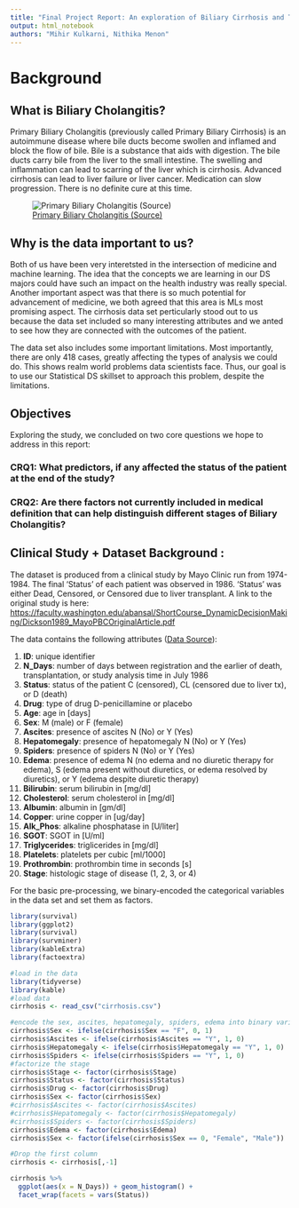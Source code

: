 ```yaml
---
title: "Final Project Report: An exploration of Biliary Cirrhosis and Treatments"
output: html_notebook
authors: "Mihir Kulkarni, Nithika Menon"
---
```


# Background

## What is Biliary Cholangitis?

Primary Biliary Cholangitis (previously called Primary Biliary Cirrhosis) is an autoimmune disease where bile ducts become swollen and inflamed and block the flow of bile. Bile is a substance that aids with digestion. The bile ducts carry bile from the liver to the small intestine. The swelling and inflammation can lead to scarring of the liver which is cirrhosis. Advanced cirrhosis can lead to liver failure or liver cancer. Medication can slow progression. There is no definite cure at this time.

![[Primary Biliary Cholangitis ([Source](https://www.google.com/search?client=safari&sca_esv=591276386&rls=en&sxsrf=AM9HkKmtJVOC2Jrf2BSYVB2O-QcnTSgx6g:1702664705100&q=Primary+Biliary+Cholangitis&tbm=isch&source=lnms&sa=X&ved=2ahUKEwid0qyniJKDAxX9FFkFHVH3CcoQ0pQJegQIDxAB&biw=1440&bih=848&dpr=2#imgrc=UeV_fhP-8vPOlM))]{.underline}](17715-primary-biliary-cholangitis.webp)

## Why is the data important to us?

Both of us have been very interetsted in the intersection of medicine and machine learning. The idea that the concepts we are learning in our DS majors could have such an impact on the health industry was really special. Another important aspect was that there is so much potential for advancement of medicine, we both agreed that this area is MLs most promising aspect. The cirrhosis data set perticularly stood out to us because the data set included so many interesting attributes and we anted to see how they are connected with the outcomes of the patient.

The data set also includes some important limitations. Most importantly, there are only 418 cases, greatly affecting the types of analysis we could do. This shows realm world problems data scientists face. Thus, our goal is to use our Statistical DS skillset to approach this problem, despite the limitations.

## Objectives

Exploring the study, we concluded on two core questions we hope to address in this report:

### CRQ1: What predictors, if any affected the status of the patient at the end of the study?

### CRQ2: Are there factors not currently included in medical definition that can help distinguish different stages of Biliary Cholangitis?

## Clinical Study + Dataset Background :

The dataset is produced from a clinical study by Mayo Clinic run from 1974-1984. The final 'Status' of each patient was observed in 1986. 'Status' was either Dead, Censored, or Censored due to liver transplant. A link to the original study is here: <https://faculty.washington.edu/abansal/ShortCourse_DynamicDecisionMaking/Dickson1989_MayoPBCOriginalArticle.pdf>

The data contains the following attributes ([Data Source](https://www.kaggle.com/datasets/fedesoriano/cirrhosis-prediction-dataset/data)):

1) **ID**: unique identifier\
2) **N_Days**: number of days between registration and the earlier of death, transplantation, or study analysis time in July 1986\
3) **Status**: status of the patient C (censored), CL (censored due to liver tx), or D (death)\
4) **Drug**: type of drug D-penicillamine or placebo\
5) **Age**: age in [days]\
6) **Sex**: M (male) or F (female)\
7) **Ascites**: presence of ascites N (No) or Y (Yes)\
8) **Hepatomegaly**: presence of hepatomegaly N (No) or Y (Yes)\
9) **Spiders**: presence of spiders N (No) or Y (Yes)\
10) **Edema**: presence of edema N (no edema and no diuretic therapy for edema), S (edema present without diuretics, or edema resolved by diuretics), or Y (edema despite diuretic therapy)\
11) **Bilirubin**: serum bilirubin in [mg/dl]\
12) **Cholesterol**: serum cholesterol in [mg/dl]\
13) **Albumin**: albumin in [gm/dl]\
14) **Copper**: urine copper in [ug/day]\
15) **Alk_Phos**: alkaline phosphatase in [U/liter]\
16) **SGOT**: SGOT in [U/ml]\
17) **Triglycerides**: triglicerides in [mg/dl]\
18) **Platelets**: platelets per cubic [ml/1000]\
19) **Prothrombin**: prothrombin time in seconds [s]\
20) **Stage**: histologic stage of disease (1, 2, 3, or 4)

For the basic pre-processing, we binary-encoded the categorical variables in the data set and set them as factors.

```r

library(survival)
library(ggplot2)
library(survival)
library(survminer)
library(kableExtra)
library(factoextra)

```

```r
#load in the data
library(tidyverse)
library(kable)
#load data
cirrhosis <- read_csv("cirrhosis.csv")
```

```r
#encode the sex, ascites, hepatomegaly, spiders, edema into binary variables
cirrhosis$Sex <- ifelse(cirrhosis$Sex == "F", 0, 1)
cirrhosis$Ascites <- ifelse(cirrhosis$Ascites == "Y", 1, 0)
cirrhosis$Hepatomegaly <- ifelse(cirrhosis$Hepatomegaly == "Y", 1, 0)
cirrhosis$Spiders <- ifelse(cirrhosis$Spiders == "Y", 1, 0)
#factorize the stage
cirrhosis$Stage <- factor(cirrhosis$Stage)
cirrhosis$Status <- factor(cirrhosis$Status)
cirrhosis$Drug <- factor(cirrhosis$Drug)
cirrhosis$Sex <- factor(cirrhosis$Sex)
#cirrhosis$Ascites <- factor(cirrhosis$Ascites)
#cirrhosis$Hepatomegaly <- factor(cirrhosis$Hepatomegaly)
#cirrhosis$Spiders <- factor(cirrhosis$Spiders)
cirrhosis$Edema <- factor(cirrhosis$Edema)
cirrhosis$Sex <- factor(ifelse(cirrhosis$Sex == 0, "Female", "Male"))

#Drop the first column
cirrhosis <- cirrhosis[,-1]
```

```r

cirrhosis %>% 
  ggplot(aes(x = N_Days)) + geom_histogram() +
  facet_wrap(facets = vars(Status))

```
